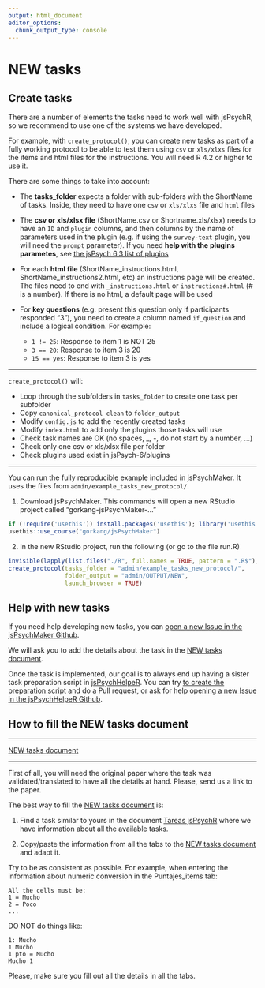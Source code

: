 ```yaml
---
output: html_document
editor_options: 
  chunk_output_type: console
---
```

# NEW tasks {#Newtasks}

## Create tasks

There are a number of elements the tasks need to work well with jsPsychR, so we recommend to use one of the systems we have developed.

For example, with `create_protocol()`, you can create new tasks as part of a fully working protocol to be able to test them using `csv` or `xls/xlxs` files for the items and html files for the instructions. You will need R 4.2 or higher to use it.    

There are some things to take into account:   

- The **tasks_folder** expects a folder with sub-folders with the ShortName of tasks. Inside, they need to have one `csv` or `xls/xlxs` file and `html` files  

- The **csv or xls/xlsx file** (ShortName.csv or Shortname.xls/xlsx) needs to have an `ID` and `plugin` columns, and then columns by the name of parameters used in the plugin (e.g. if using the `survey-text` plugin, you will need the `prompt` parameter). If you need **help with the plugins parametes**, see [the jsPsych 6.3 list of plugins](https://www.jspsych.org/6.3/plugins/list-of-plugins/)    

- For each **html file** (ShortName_instructions.html, ShortName_instructions2.html, etc) an instructions page will be created. The files need to end with `_instructions.html` or `instructions#.html` (# is a number). If there is no html, a default page will be used  

- For **key questions** (e.g. present this question only if participants responded "3"), you need to create a column named `if_question` and include a logical condition. For example:

  + `1 != 25`: Response to item 1 is NOT 25
  + `3 == 20`: Response to item 3 is 20
  + `15 == yes`: Response to item 3 is yes


---  

`create_protocol()` will:

- Loop through the subfolders in `tasks_folder` to create one task per subfolder
- Copy `canonical_protocol clean` to `folder_output`
- Modify `config.js` to add the recently created tasks
- Modify `index.html` to add only the plugins those tasks will use
- Check task names are OK (no spaces, _, -, do not start by a number, ...)
- Check only one csv or xls/xlsx file per folder
- Check plugins used exist in jsPsych-6/plugins


---  

You can run the fully reproducible example included in jsPsychMaker. It uses the files from `admin/example_tasks_new_protocol/`.  


1) Download jsPsychMaker. This commands will open a new RStudio project called "gorkang-jsPsychMaker-..."
```r
if (!require('usethis')) install.packages('usethis'); library('usethis')
usethis::use_course("gorkang/jsPsychMaker")

```

2) In the new RStudio project, run the following (or go to the file run.R)
```r
invisible(lapply(list.files("./R", full.names = TRUE, pattern = ".R$"), source))
create_protocol(tasks_folder = "admin/example_tasks_new_protocol/", 
                folder_output = "admin/OUTPUT/NEW", 
                launch_browser = TRUE)
```



## Help with new tasks {#HelpNewtasks}
If you need help developing new tasks, you can [open a new Issue in the jsPsychMaker Github](https://github.com/gorkang/jsPsychMaker/issues).

We will ask you to add the details about the task in the [NEW tasks document](https://docs.google.com/spreadsheets/d/1LAsyTZ2ZRP_xLiUBkqmawwnKWgy8OCwq4mmWrrc_rpQ/edit#gid=0).

Once the task is implemented, our goal is to always end up having a sister task preparation script in [jsPsychHelpeR](https://github.com/gorkang/jsPsychHelpeR). You can try [to create the preparation script](#create-new-tasks) and do a Pull request, or ask for help [opening a new Issue in the jsPsychHelpeR Github](https://github.com/gorkang/jsPsychHelpeR/issues).


## How to fill the NEW tasks document

---  

[NEW tasks document](https://docs.google.com/spreadsheets/d/1LAsyTZ2ZRP_xLiUBkqmawwnKWgy8OCwq4mmWrrc_rpQ/edit#gid=0)  

---  

First of all, you will need the original paper where the task was validated/translated to have all the details at hand. Please, send us a link to the paper.  

The best way to fill the [NEW tasks document](https://docs.google.com/spreadsheets/d/1LAsyTZ2ZRP_xLiUBkqmawwnKWgy8OCwq4mmWrrc_rpQ/edit#gid=0) is:  

1. Find a task similar to yours in the document [Tareas jsPsychR](https://docs.google.com/spreadsheets/d/1Eo0F4GcmqWZ1cghTpQlA4aHsc8kTABss-HAeimE2IqA/edit#gid=0) where we have information about all the available tasks.  

2. Copy/paste the information from all the tabs to the [NEW tasks document](https://docs.google.com/spreadsheets/d/1LAsyTZ2ZRP_xLiUBkqmawwnKWgy8OCwq4mmWrrc_rpQ/edit#gid=0) and adapt it.  



Try to be as consistent as possible. For example, when entering the information about numeric conversion in the Puntajes_items tab:

    All the cells must be:  
    1 = Mucho  
    2 = Poco  
    ...

DO NOT do things like:

    1: Mucho  
    1 Mucho  
    1 pto = Mucho  
    Mucho 1  

Please, make sure you fill out all the details in all the tabs.
